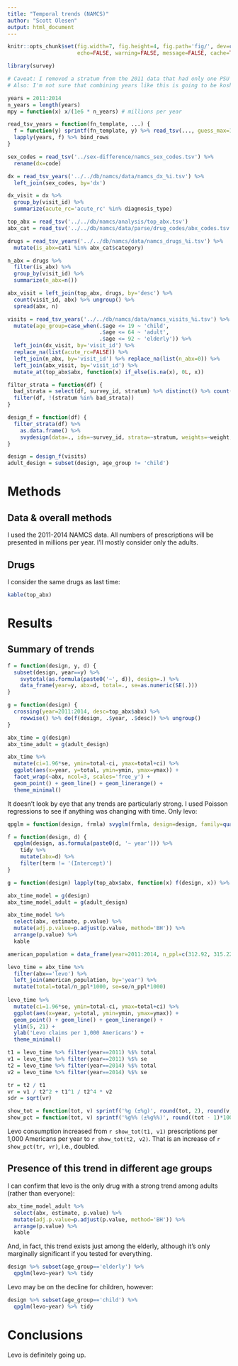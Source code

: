 ```yaml
---
title: "Temporal trends (NAMCS)"
author: "Scott Olesen"
output: html_document
---
```


```r
knitr::opts_chunk$set(fig.width=7, fig.height=4, fig.path='fig/', dev=c('png', 'pdf'),
                      echo=FALSE, warning=FALSE, message=FALSE, cache=TRUE, autodep=TRUE)

library(survey)
```

```r
# Caveat: I removed a stratum from the 2011 data that had only one PSU in it.
# Also: I'm not sure that combining years like this is going to be kosher.

years = 2011:2014
n_years = length(years)
mpy = function(x) x/(1e6 * n_years) # millions per year

read_tsv_years = function(fn_template, ...) {
  f = function(y) sprintf(fn_template, y) %>% read_tsv(..., guess_max=1e6) %>% mutate(year=y, visit_id=paste0(y, '_', visit_id))
  lapply(years, f) %>% bind_rows
}

sex_codes = read_tsv('../sex-difference/namcs_sex_codes.tsv') %>%
  rename(dx=code)

dx = read_tsv_years('../../db/namcs/data/namcs_dx_%i.tsv') %>%
  left_join(sex_codes, by='dx')

dx_visit = dx %>%
  group_by(visit_id) %>%
  summarize(acute_rc='acute_rc' %in% diagnosis_type)

top_abx = read_tsv('../../db/namcs/analysis/top_abx.tsv')
abx_cat = read_tsv('../../db/namcs/data/parse/drug_codes/abx_codes.tsv')

drugs = read_tsv_years('../../db/namcs/data/namcs_drugs_%i.tsv') %>%
  mutate(is_abx=cat1 %in% abx_cat$category)

n_abx = drugs %>%
  filter(is_abx) %>%
  group_by(visit_id) %>%
  summarize(n_abx=n())

abx_visit = left_join(top_abx, drugs, by='desc') %>%
  count(visit_id, abx) %>% ungroup() %>%
  spread(abx, n)

visits = read_tsv_years('../../db/namcs/data/namcs_visits_%i.tsv') %>%
  mutate(age_group=case_when(.$age <= 19 ~ 'child',
                             .$age <= 64 ~ 'adult',
                             .$age <= 92 ~ 'elderly')) %>%
  left_join(dx_visit, by='visit_id') %>%
  replace_na(list(acute_rc=FALSE)) %>%
  left_join(n_abx, by='visit_id') %>% replace_na(list(n_abx=0)) %>%
  left_join(abx_visit, by='visit_id') %>%
  mutate_at(top_abx$abx, function(x) if_else(is.na(x), 0L, x))

filter_strata = function(df) {
  bad_strata = select(df, survey_id, stratum) %>% distinct() %>% count(stratum) %>% filter(n==1) %$% stratum
  filter(df, !(stratum %in% bad_strata))
}

design_f = function(df) {
  filter_strata(df) %>%
    as.data.frame() %>%
    svydesign(data=., ids=~survey_id, strata=~stratum, weights=~weight, nest=TRUE)
}

design = design_f(visits)
adult_design = subset(design, age_group != 'child')
```

# Methods

## Data & overall methods

I used the 2011-2014 NAMCS data. All numbers of prescriptions will be presented in millions per year. I'll mostly consider only the adults.

## Drugs

I consider the same drugs as last time:

```r
kable(top_abx)
```

# Results

## Summary of trends

```r
f = function(design, y, d) {
  subset(design, year==y) %>%
    svytotal(as.formula(paste0('~', d)), design=.) %>%
    data_frame(year=y, abx=d, total=., se=as.numeric(SE(.)))
}

g = function(design) {
  crossing(year=2011:2014, desc=top_abx$abx) %>%
    rowwise() %>% do(f(design, .$year, .$desc)) %>% ungroup()
}

abx_time = g(design)
abx_time_adult = g(adult_design)
```

```r
abx_time %>%
  mutate(ci=1.96*se, ymin=total-ci, ymax=total+ci) %>%
  ggplot(aes(x=year, y=total, ymin=ymin, ymax=ymax)) +
  facet_wrap(~abx, ncol=3, scales='free_y') +
  geom_point() + geom_line() + geom_linerange() +
  theme_minimal()
```

It doesn't look by eye that any trends are particularly strong. I used Poisson regressions to see if anything was changing with time. Only levo:

```r
qpglm = function(design, frmla) svyglm(frmla, design=design, family=quasipoisson(link='log'))

f = function(design, d) {
  qpglm(design, as.formula(paste0(d, '~ year'))) %>%
    tidy %>%
    mutate(abx=d) %>%
    filter(term != '(Intercept)')
}

g = function(design) lapply(top_abx$abx, function(x) f(design, x)) %>% bind_rows()

abx_time_model = g(design)
abx_time_model_adult = g(adult_design)
```

```r
abx_time_model %>%
  select(abx, estimate, p.value) %>%
  mutate(adj.p.value=p.adjust(p.value, method='BH')) %>%
  arrange(p.value) %>%
  kable
```

```r
american_population = data_frame(year=2011:2014, n_ppl=c(312.92, 315.22, 317.47, 319.85) * 1e6)

levo_time = abx_time %>%
  filter(abx=='levo') %>%
  left_join(american_population, by='year') %>%
  mutate(total=total/n_ppl*1000, se=se/n_ppl*1000)
  
levo_time %>%
  mutate(ci=1.96*se, ymin=total-ci, ymax=total+ci) %>%
  ggplot(aes(x=year, y=total, ymin=ymin, ymax=ymax)) +
  geom_point() + geom_line() + geom_linerange() +
  ylim(5, 21) +
  ylab('Levo claims per 1,000 Americans') +
  theme_minimal()
```

```r
t1 = levo_time %>% filter(year==2011) %$% total
v1 = levo_time %>% filter(year==2011) %$% se
t2 = levo_time %>% filter(year==2014) %$% total
v2 = levo_time %>% filter(year==2014) %$% se

tr = t2 / t1
vr = v1 / t2^2 + t1^1 / t2^4 * v2
sdr = sqrt(vr)

show_tot = function(tot, v) sprintf('%g (±%g)', round(tot, 2), round(v, 2))
show_pct = function(tot, v) sprintf('%g%% (±%g%%)', round((tot - 1)*100, digits=1), round(sqrt(v)*100, digits=1))
```

Levo consumption increased from `r show_tot(t1, v1)` prescriptions per 1,000 Americans per year to `r show_tot(t2, v2)`. That is an increase of `r show_pct(tr, vr)`, i.e., doubled.

## Presence of this trend in different age groups

I can confirm that levo is the only drug with a strong trend among adults (rather than everyone):

```r
abx_time_model_adult %>%
  select(abx, estimate, p.value) %>%
  mutate(adj.p.value=p.adjust(p.value, method='BH')) %>%
  arrange(p.value) %>%
  kable
```

And, in fact, this trend exists just among the elderly, although it's only marginally significant if you tested for everything.

```r
design %>% subset(age_group=='elderly') %>%
  qpglm(levo~year) %>% tidy
```

Levo may be on the decline for children, however:

```r
design %>% subset(age_group=='child') %>%
  qpglm(levo~year) %>% tidy
```

# Conclusions

Levo is definitely going up.
